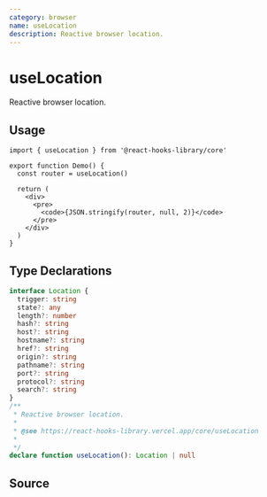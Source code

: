 ```yaml
---
category: browser
name: useLocation
description: Reactive browser location.
---
```



<Playground>
  <Demo />
</Playground>

# useLocation

Reactive browser location.

## Usage

```tsx
import { useLocation } from '@react-hooks-library/core'

export function Demo() {
  const router = useLocation()

  return (
    <div>
      <pre>
        <code>{JSON.stringify(router, null, 2)}</code>
      </pre>
    </div>
  )
}
```

## Type Declarations

```typescript
interface Location {
  trigger: string
  state?: any
  length?: number
  hash?: string
  host?: string
  hostname?: string
  href?: string
  origin?: string
  pathname?: string
  port?: string
  protocol?: string
  search?: string
}
/**
 * Reactive browser location.
 *
 * @see https://react-hooks-library.vercel.app/core/useLocation
 *
 */
declare function useLocation(): Location | null
```

## Source

<Source name="useLocation" pkg="core" />
